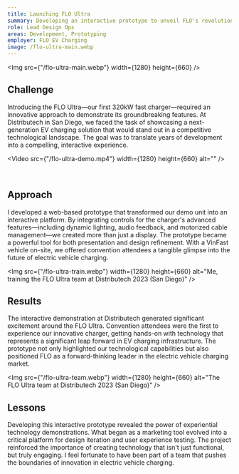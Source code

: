 ```yaml
---
title: Launching FLO Ultra
summary: Developing an interactive prototype to unveil FLO's revolutionary 320kW Ultra charger, bringing innovative EV charging technology to life.
role: Lead Design Ops
areas: Development, Prototyping
employer: FLO EV Charging
image: /flo-ultra-main.webp
---
```


<Img src={"/flo-ultra-main.webp"} width={1280} height={660} />

## Challenge

Introducing the FLO Ultra—our first 320kW fast charger—required an innovative approach to demonstrate its groundbreaking features. At Distributech in San Diego, we faced the task of showcasing a next-generation EV charging solution that would stand out in a competitive technological landscape. The goal was to translate years of development into a compelling, interactive experience.

<Video src={"/flo-ultra-demo.mp4"} width={1280} height={660} alt="" />

<Columns>
  <Img src={"/flo-ultra-lights.webp"} width={540} height={660} alt="" />
  <Img src={"/flo-ultra-ux.webp"} width={540} height={660} alt="" />
</Columns>

## Approach

I developed a web-based prototype that transformed our demo unit into an interactive platform. By integrating controls for the charger's advanced features—including dynamic lighting, audio feedback, and motorized cable management—we created more than just a display. The prototype became a powerful tool for both presentation and design refinement. With a VinFast vehicle on-site, we offered convention attendees a tangible glimpse into the future of electric vehicle charging.

<Img
  src={"/flo-ultra-train.webp"}
  width={1280}
  height={660}
  alt="Me, training the FLO Ultra team at Distributech 2023 (San Diego)"
/>

## Results

The interactive demonstration at Distributech generated significant excitement around the FLO Ultra. Convention attendees were the first to experience our innovative charger, getting hands-on with technology that represents a significant leap forward in EV charging infrastructure. The prototype not only highlighted our technological capabilities but also positioned FLO as a forward-thinking leader in the electric vehicle charging market.

<Img
  src={"/flo-ultra-team.webp"}
  width={1280}
  height={660}
  alt="The FLO Ultra team at Distributech 2023 (San Diego)"
/>
## Lessons

Developing this interactive prototype revealed the power of experiential technology demonstrations. What began as a marketing tool evolved into a critical platform for design iteration and user experience testing. The project reinforced the importance of creating technology that isn't just functional, but truly engaging. I feel fortunate to have been part of a team that pushes the boundaries of innovation in electric vehicle charging.
